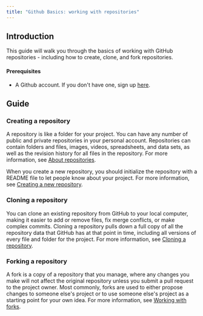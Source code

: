 ```yaml
---
title: "Github Basics: working with repositories"
---
```


## Introduction

This guide will walk you through the basics of working with GitHub repositories - including how to create, clone, and fork repositories.

#### Prerequisites

- A Github account. If you don't have one, sign up [here](https://github.com/signup).

## Guide

### Creating a repository

A repository is like a folder for your project. You can have any number of public and private repositories in your personal account. Repositories can contain folders and files, images, videos, spreadsheets, and data sets, as well as the revision history for all files in the repository. For more information, see [About repositories](https://docs.github.com/en/repositories/creating-and-managing-repositories/about-repositories).

When you create a new repository, you should initialize the repository with a README file to let people know about your project. For more information, see [Creating a new repository](https://docs.github.com/en/repositories/creating-and-managing-repositories/creating-a-new-repository).

### Cloning a repository

You can clone an existing repository from GitHub to your local computer, making it easier to add or remove files, fix merge conflicts, or make complex commits. Cloning a repository pulls down a full copy of all the repository data that GitHub has at that point in time, including all versions of every file and folder for the project. For more information, see [Cloning a repository](https://docs.github.com/en/repositories/creating-and-managing-repositories/cloning-a-repository).

### Forking a repository

A fork is a copy of a repository that you manage, where any changes you make will not affect the original repository unless you submit a pull request to the project owner. Most commonly, forks are used to either propose changes to someone else's project or to use someone else's project as a starting point for your own idea. For more information, see [Working with forks](https://docs.github.com/en/pull-requests/collaborating-with-pull-requests/working-with-forks).

